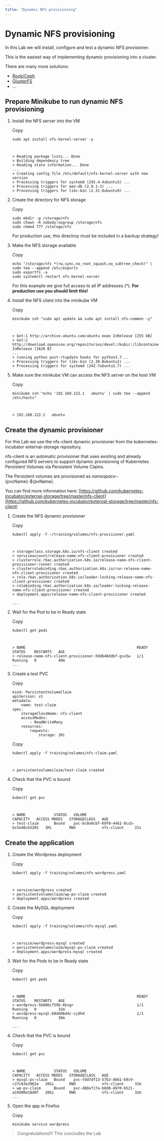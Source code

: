 ```yaml
---
title: "Dynamic NFS provisioning"
---
```



# Dynamic NFS provisioning

In this Lab we will install, configure and test a dynamic NFS provisioner.

This is the easiest way of implementing dynamic provisioning into a cluster.

There are many more solutions:

*   [Rook/Ceph](https://rook.io/docs/rook/v1.3/ceph-quickstart.html)
*   [GlusterFS](https://www.gluster.org/)
*   …

## Prepare Minikube to run dynamic NFS provisioning

1.  Install the NFS server into the VM
    
    Copy
    
         
        sudo apt install nfs-kernel-server -y
        	
        
    
        > Reading package lists... Done
        > Building dependency tree       
        > Reading state information... Done
        ...
        > Creating config file /etc/default/nfs-kernel-server with new version
        > Processing triggers for systemd (245.4-4ubuntu3) ...
        > Processing triggers for man-db (2.9.1-1) ...
        > Processing triggers for libc-bin (2.31-0ubuntu9) ...
        
    
2.  Create the directory for NFS storage
    
    Copy
    
         
        sudo mkdir -p /storage/nfs
        sudo chown -R nobody:nogroup /storage/nfs
        sudo chmod 777 /storage/nfs
        	
        
    
    For production use, this directroy must be included in a backup strategy!
    
3.  Make the NFS storage available
    
    Copy
    
         
        echo "/storage/nfs *(rw,sync,no_root_squash,no_subtree_check)" | sudo tee --append /etc/exports
        sudo exportfs -a
        sudo systemctl restart nfs-kernel-server
        	
        
    
    For this example we give full access to all IP addresses (\*). **For production use you should limit this!**
    
4.  Install the NFS client into the minikube VM
    
    Copy
    
         
        minikube ssh "sudo apt update && sudo apt install nfs-common -y"
        	
        
    
        > Get:1 http://archive.ubuntu.com/ubuntu eoan InRelease [255 kB]
        > Get:2 http://download.opensuse.org/repositories/devel:/kubic:/libcontainers:/stable/xUbuntu_19.10  InRelease [1628 B]
        ...
        > running python post-rtupdate hooks for python3.7...
        > Processing triggers for libc-bin (2.30-0ubuntu2) ...
        > Processing triggers for systemd (242-7ubuntu3.7) ...
        
    
5.  Make sure the minikube VM can access the NFS server on the host VM
    
    Copy
    
         
        minikube ssh "echo '192.168.122.1   ubuntu' | sudo tee --append /etc/hosts"
        	
        
    
        > 192.168.122.1   ubuntu
        
    

## Create the dynamic provisioner

For this Lab we use the nfs-client dynamic provisioner from the kubernetes-incubator external-storage repository.

nfs-client is an automatic provisioner that uses existing and already configured NFS servers to support dynamic provisioning of Kubernetes Persistent Volumes via Persistent Volume Claims.

The Persistent volumes are provisioned as ${namespace}-${pvcName}-${pvName}.

You can find more information here: [https://github.com/kubernetes-incubator/external-storage/tree/master/nfs-client](https://github.com/kubernetes-incubator/external-storage/tree/master/nfs-client)

1.  Create the NFS dynamic provisioner
    
    Copy
    
         
        kubectl apply -f ~/training/volumes/nfs-provisioner.yaml
        	
        
    
        > storageclass.storage.k8s.io/nfs-client created
        > serviceaccount/release-name-nfs-client-provisioner created
        > clusterrole.rbac.authorization.k8s.io/release-name-nfs-client-provisioner-runner created
        > clusterrolebinding.rbac.authorization.k8s.io/run-release-name-nfs-client-provisioner created
        > role.rbac.authorization.k8s.io/leader-locking-release-name-nfs-client-provisioner created
        > rolebinding.rbac.authorization.k8s.io/leader-locking-release-name-nfs-client-provisioner created
        > deployment.apps/release-name-nfs-client-provisioner created
        
        ...
        
    
2.  Wait for the Pod to be in Ready state
    
    Copy
    
         
        kubectl get pods
        	
        
    
        > NAME                                                   READY   STATUS    RESTARTS   AGE
        > release-name-nfs-client-provisioner-59d648ddbf-gsv5w   1/1     Running   0          40m
        ...
        
    
3.  Create a test PVC
    
    Copy
    
         
        kind: PersistentVolumeClaim
        apiVersion: v1
        metadata:
        	name: test-claim
        spec:
        	storageClassName: nfs-client
        	accessModes:
        		- ReadWriteMany
        	resources:
        		requests:
        			storage: 1Mi
        
        	
        
    
    Copy
    
         
        kubectl apply -f training/volumes/nfs-claim.yaml 
        	
        
    
        > persistentvolumeclaim/test-claim created
        
    
4.  Check that the PVC is bound
    
    Copy
    
         
        kubectl get pvc
        	
        
    
        > NAME             STATUS   VOLUME                                     CAPACITY   ACCESS MODES   STORAGECLASS   AGE
        > test-claim       Bound    pvc-bc0a9cbf-69f0-4461-8ccb-bc5e48cb3201   1Mi        RWX            nfs-client     22s
        
    

## Create the application

1.  Create the Wordpress deployment
    
    Copy
    
         
        kubectl apply -f training/volumes/nfs-wordpress.yaml
        	
        
    
        > service/wordpress created
        > persistentvolumeclaim/wp-pv-claim created
        > deployment.apps/wordpress created
        
    
2.  Create the MySQL deployment
    
    Copy
    
         
        kubectl apply -f training/volumes/nfs-mysql.yaml 
        	
        
    
        > service/wordpress-mysql created
        > persistentvolumeclaim/mysql-pv-claim created
        > deployment.apps/wordpress-mysql created
        
    
3.  Wait for the Pods to be in Ready state
    
    Copy
    
         
        kubectl get pods
        	
        
    
        > NAME                                                   READY   STATUS    RESTARTS   AGE
        > wordpress-5b886cf59b-6bvgr                             1/1     Running   0          31m
        > wordpress-mysql-b9ddd6d4c-vjdhd                        1/1     Running   0          30m
        
        ...
        
    
4.  Check that the PVC is bound
    
    Copy
    
         
        kubectl get pvc
        	
        
    
        > NAME             STATUS   VOLUME                                     CAPACITY   ACCESS MODES   STORAGECLASS   AGE
        > mysql-pv-claim   Bound    pvc-fdd7df13-57b3-4661-b9c9-c27c63e2902e   20Gi       RWO            nfs-client     31m
        > wp-pv-claim      Bound    pvc-d80af17a-b0d8-4970-b521-a19400e18d0f   20Gi       RWO            nfs-client     32m
        ...
        
    
5.  Open the app in Firefox
    
    Copy
    
         
        minikube service wordpress
        	
        
    

> Congratulations!!! This concludes the Lab